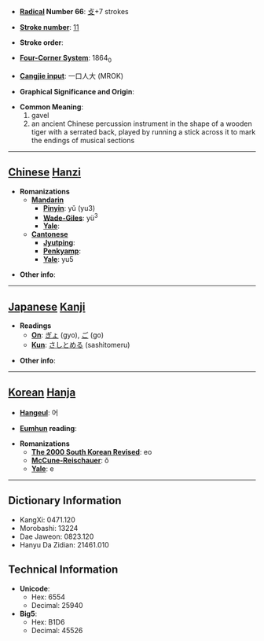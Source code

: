 * '''[[Wiktionary:Chinese radical index| Radical]] Number 66''': [[Wiktionary:Chinese radical index 攴|攴]]+7 strokes

* '''[[Wiktionary:Chinese total strokes index|Stroke number]]''': [[Wiktionary:Chinese total strokes index 11|11]]

* '''Stroke order''': 

* '''[[Wiktionary:Chinese four corner index|Four-Corner System]]''': 1864<sub>0</sub>

* '''[[Wiktionary:Chinese Cangjie index|Cangjie input]]''': 一口人大 (MROK)

* '''Graphical Significance and Origin''': 

* '''Common Meaning''':
*# gavel
*# an ancient Chinese percussion instrument in the shape of a wooden tiger with a serrated back, played by running a stick across it to mark the endings of musical sections

----

== [[Chinese]] [[Hanzi]] ==

* '''Romanizations'''
** '''[[Mandarin]]'''
*** '''[[Pinyin]]''': yǔ (yu3)
*** '''[[Wade-Giles]]''': yü<sup>3</sup>
*** '''[[Yale]]''': 
** '''[[Cantonese]]'''
*** '''[[Jyutping]]''':
*** '''[[Penkyamp]]''': 
*** '''[[Yale]]''': yu5

* '''Other info''': 

----

== [[Japanese]] [[Kanji]] ==

* '''Readings'''
** '''[[On]]''': [[ぎょ]] (gyo), [[ご]] (go)
** '''[[Kun]]''': [[さしとめる]] (sashitomeru)

* '''Other info''':  

----

== [[Korean]] [[Hanja]] ==

* '''[[Hangeul]]''': 어

* '''[[Eumhun]] reading''': 

* '''Romanizations'''
** '''[[The 2000 South Korean Revised Romanization|The 2000 South Korean Revised]]''': eo
** '''[[McCune-Reischauer]]''': ŏ
** '''[[Yale]]''': e

----

== Dictionary Information ==

* KangXi: 0471.120
* Morobashi: 13224
* Dae Jaweon: 0823.120
* Hanyu Da Zidian: 21461.010

== Technical Information ==

* '''Unicode''':
** Hex: 6554
** Decimal: 25940
* '''Big5''':
** Hex: B1D6
** Decimal: 45526